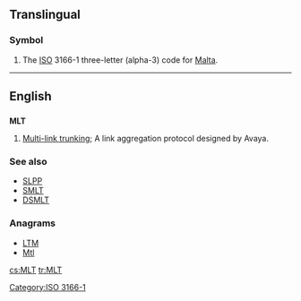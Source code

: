 ==Translingual==

===Symbol===
{{infl|mul|symbol}}
# The [[ISO]] 3166-1 three-letter (alpha-3) code for [[Malta]].

[[Category:ISO 3166-1]]
----
==English==

==={{initialism}}===
'''MLT'''

# {{computing}} [[w:Multi-link trunking|Multi-link trunking]]; A link aggregation protocol designed by Avaya.

===See also===
* [[SLPP]]
* [[SMLT]]
* [[DSMLT]]

===Anagrams===
* [[LTM#English|LTM]]
* [[Mtl#English|Mtl]]

[[cs:MLT]]
[[tr:MLT]]
